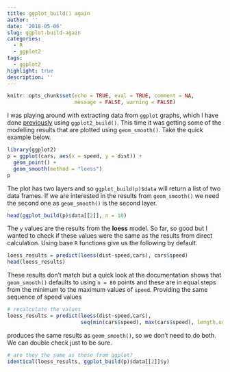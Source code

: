 ```yaml
---
title: ggplot_build() again
author: ''
date: '2018-05-06'
slug: ggplot-build-again
categories:
  - R
  - ggplot2
tags:
  - ggplot2
highlight: true
description: ''
---
```


```r
knitr::opts_chunk$set(echo = TRUE, eval = TRUE, comment = NA, 
                      message = FALSE, warning = FALSE)
```

I was playing around with extracting data from `ggplot` graphs, which I have done [previously](https://aj2duncan.com/blog/more-info-on-ggplots/) using `ggplot2_build()`. This time it was getting some of the modelling results that are plotted using `geom_smooth()`. Take the quick example below. 

```r
library(ggplot2)
p = ggplot(cars, aes(x = speed, y = dist)) + 
  geom_point() + 
  geom_smooth(method = "loess")
p
```

The plot has two layers and so `ggplot_build(p)$data` will return a list of two data frames. If we are interested in the results from `geom_smooth()` we need the second one as `geom_smooth()` is the second layer.    

```r
head(ggplot_build(p)$data[[2]], n = 10)
```

The `y` values are the results from the **loess** model. So far, so good but I wanted to check if these values were the same as the results from direct calculation. Using base `R` functions give us the following by default.

```r
loess_results = predict(loess(dist~speed,cars), cars$speed)
head(loess_results)
```

These results don't match but a quick look at the documentation shows that `geom_smooth()` defaults to using `n = 80` points and these are in equal steps from the minimum to the maximum values of `speed`. Providing the same sequence of speed values

```r
# recalculate the values
loess_results = predict(loess(dist~speed,cars), 
                        seq(min(cars$speed), max(cars$speed), length.out = 80))
```

produces the same results as `geom_smooth()`, so we don't need to do both. We can double check just to be sure.

```r
# are they the same as those from ggplot?
identical(loess_results, ggplot_build(p)$data[[2]]$y)
```